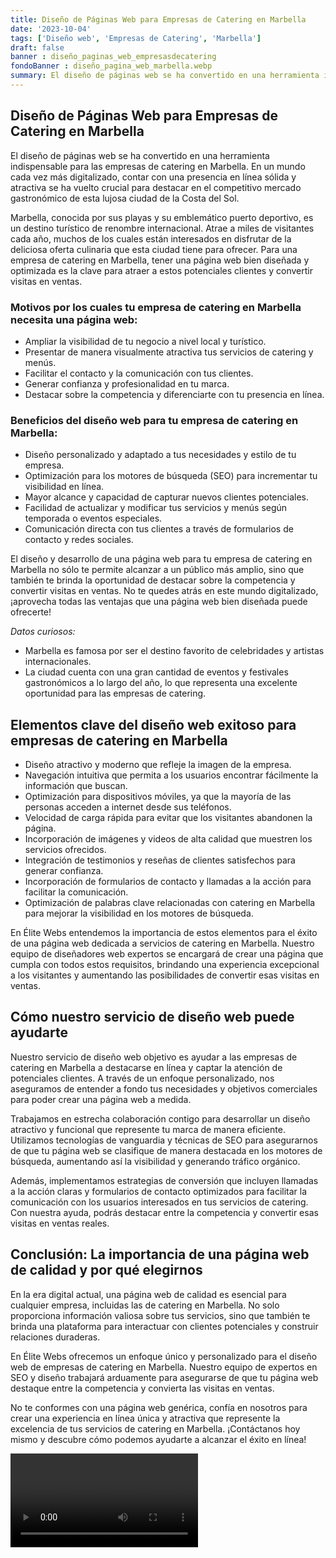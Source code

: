 ```yaml
---
title: Diseño de Páginas Web para Empresas de Catering en Marbella
date: '2023-10-04'
tags: ['Diseño web', 'Empresas de Catering', 'Marbella']
draft: false
banner : diseño_paginas_web_empresasdecatering
fondoBanner : diseño_pagina_web_marbella.webp
summary: El diseño de páginas web se ha convertido en una herramienta indispensable para las empresas de catering en Marbella. En un mundo cada vez más digitalizado, contar con una presencia en línea sólida y atractiva se ha vuelto crucial para destacar en el competitivo mercado gastronómico de esta lujosa ciudad de la Costa del Sol.
---
```


## Diseño de Páginas Web para Empresas de Catering en Marbella

El diseño de páginas web se ha convertido en una herramienta indispensable para las empresas de catering en Marbella. En un mundo cada vez más digitalizado, contar con una presencia en línea sólida y atractiva se ha vuelto crucial para destacar en el competitivo mercado gastronómico de esta lujosa ciudad de la Costa del Sol.

Marbella, conocida por sus playas y su emblemático puerto deportivo, es un destino turístico de renombre internacional. Atrae a miles de visitantes cada año, muchos de los cuales están interesados en disfrutar de la deliciosa oferta culinaria que esta ciudad tiene para ofrecer. Para una empresa de catering en Marbella, tener una página web bien diseñada y optimizada es la clave para atraer a estos potenciales clientes y convertir visitas en ventas.

### Motivos por los cuales tu empresa de catering en Marbella necesita una página web:

- Ampliar la visibilidad de tu negocio a nivel local y turístico.
- Presentar de manera visualmente atractiva tus servicios de catering y menús.
- Facilitar el contacto y la comunicación con tus clientes.
- Generar confianza y profesionalidad en tu marca.
- Destacar sobre la competencia y diferenciarte con tu presencia en línea.

### Beneficios del diseño web para tu empresa de catering en Marbella:

- Diseño personalizado y adaptado a tus necesidades y estilo de tu empresa.
- Optimización para los motores de búsqueda (SEO) para incrementar tu visibilidad en línea.
- Mayor alcance y capacidad de capturar nuevos clientes potenciales.
- Facilidad de actualizar y modificar tus servicios y menús según temporada o eventos especiales.
- Comunicación directa con tus clientes a través de formularios de contacto y redes sociales.

El diseño y desarrollo de una página web para tu empresa de catering en Marbella no sólo te permite alcanzar a un público más amplio, sino que también te brinda la oportunidad de destacar sobre la competencia y convertir visitas en ventas. No te quedes atrás en este mundo digitalizado, ¡aprovecha todas las ventajas que una página web bien diseñada puede ofrecerte!

*Datos curiosos:*
- Marbella es famosa por ser el destino favorito de celebridades y artistas internacionales.
- La ciudad cuenta con una gran cantidad de eventos y festivales gastronómicos a lo largo del año, lo que representa una excelente oportunidad para las empresas de catering.

<GifSeo />

<Cta />

## Elementos clave del diseño web exitoso para empresas de catering en Marbella

- Diseño atractivo y moderno que refleje la imagen de la empresa.
- Navegación intuitiva que permita a los usuarios encontrar fácilmente la información que buscan.
- Optimización para dispositivos móviles, ya que la mayoría de las personas acceden a internet desde sus teléfonos.
- Velocidad de carga rápida para evitar que los visitantes abandonen la página.
- Incorporación de imágenes y videos de alta calidad que muestren los servicios ofrecidos.
- Integración de testimonios y reseñas de clientes satisfechos para generar confianza.
- Incorporación de formularios de contacto y llamadas a la acción para facilitar la comunicación.
- Optimización de palabras clave relacionadas con catering en Marbella para mejorar la visibilidad en los motores de búsqueda.

En Élite Webs entendemos la importancia de estos elementos para el éxito de una página web dedicada a servicios de catering en Marbella. Nuestro equipo de diseñadores web expertos se encargará de crear una página que cumpla con todos estos requisitos, brindando una experiencia excepcional a los visitantes y aumentando las posibilidades de convertir esas visitas en ventas.

## Cómo nuestro servicio de diseño web puede ayudarte

Nuestro servicio de diseño web objetivo es ayudar a las empresas de catering en Marbella a destacarse en línea y captar la atención de potenciales clientes. A través de un enfoque personalizado, nos aseguramos de entender a fondo tus necesidades y objetivos comerciales para poder crear una página web a medida.

Trabajamos en estrecha colaboración contigo para desarrollar un diseño atractivo y funcional que represente tu marca de manera eficiente. Utilizamos tecnologías de vanguardia y técnicas de SEO para asegurarnos de que tu página web se clasifique de manera destacada en los motores de búsqueda, aumentando así la visibilidad y generando tráfico orgánico.

Además, implementamos estrategias de conversión que incluyen llamadas a la acción claras y formularios de contacto optimizados para facilitar la comunicación con los usuarios interesados en tus servicios de catering. Con nuestra ayuda, podrás destacar entre la competencia y convertir esas visitas en ventas reales.

## Conclusión: La importancia de una página web de calidad y por qué elegirnos

En la era digital actual, una página web de calidad es esencial para cualquier empresa, incluidas las de catering en Marbella. No solo proporciona información valiosa sobre tus servicios, sino que también te brinda una plataforma para interactuar con clientes potenciales y construir relaciones duraderas.

En Élite Webs ofrecemos un enfoque único y personalizado para el diseño web de empresas de catering en Marbella. Nuestro equipo de expertos en SEO y diseño trabajará arduamente para asegurarse de que tu página web destaque entre la competencia y convierta las visitas en ventas.

No te conformes con una página web genérica, confía en nosotros para crear una experiencia en línea única y atractiva que represente la excelencia de tus servicios de catering en Marbella. ¡Contáctanos hoy mismo y descubre cómo podemos ayudarte a alcanzar el éxito en línea!

<Video />

<CtaBot job='Empresas de Catering' city='Marbella'/>

<Gmaps query='Marbella+españa+maps' />
